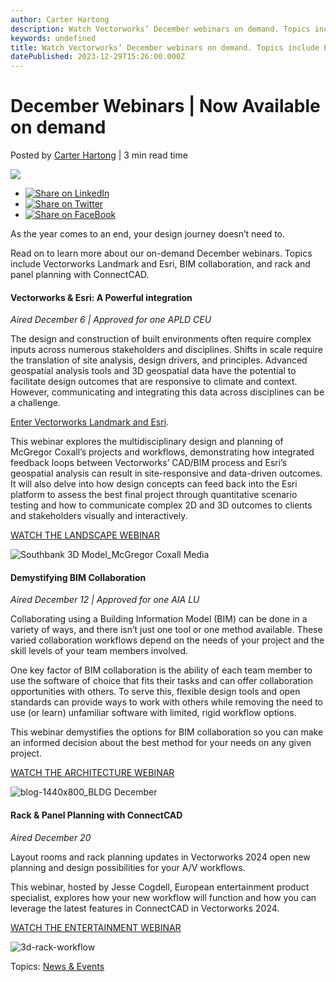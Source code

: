 ```yaml
---
author: Carter Hartong
description: Watch Vectorworks’ December webinars on demand. Topics include Esri, BIM collaboration, and rack and panel planning with ConnectCAD.
keywords: undefined
title: Watch Vectorworks’ December webinars on demand. Topics include Esri, BIM collaboration, and rack and panel planning with ConnectCAD. 
datePublished: 2023-12-29T15:26:00.000Z
---
```

  

# December Webinars | Now Available on demand

 Posted by [Carter Hartong](https://blog.vectorworks.net/author/carter-hartong) | 3 min read time 

![](https://blog.vectorworks.net/hubfs/Blog%20Images/231211_December%20Webinars/blog-1440x800_December%20Webinar.png) 

* [![Share on LinkedIn](https://2659751.fs1.hubspotusercontent-na1.net/hubfs/2659751/michaelDemo/share-LI.png)](http://www.linkedin.com/shareArticle?mini=true&url=https%3A%2F%2Fblog.vectorworks.net%2Fvectorworks-december-webinars)
* [![Share on Twitter](https://2659751.fs1.hubspotusercontent-na1.net/hubfs/2659751/michaelDemo/share-TW.png)](https://www.twitter.com/share?text=December%20Webinars%20|%20Now%20Available%20on%20demand&url=https%3A%2F%2Fblog.vectorworks.net%2Fvectorworks-december-webinars&via=PMGTweets)
* [![Share on FaceBook](https://2659751.fs1.hubspotusercontent-na1.net/hubfs/2659751/michaelDemo/share-FB.png)](https://www.facebook.com/sharer/sharer.php?u=https%3A%2F%2Fblog.vectorworks.net%2Fvectorworks-december-webinars)

As the year comes to an end, your design journey doesn’t need to.

Read on to learn more about our on-demand December webinars. Topics include Vectorworks Landmark and Esri, BIM collaboration, and rack and panel planning with ConnectCAD.

#### Vectorworks & Esri: A Powerful integration

_Aired December 6 | Approved for one APLD CEU_

The design and construction of built environments often require complex inputs across numerous stakeholders and disciplines. Shifts in scale require the translation of site analysis, design drivers, and principles. Advanced geospatial analysis tools and 3D geospatial data have the potential to facilitate design outcomes that are responsive to climate and context. However, communicating and integrating this data across disciplines can be a challenge.

[Enter Vectorworks Landmark and Esri](../../../net/vectorworks/blog/the-benefits-of-gis-workflows-with-esri.html).

This webinar explores the multidisciplinary design and planning of McGregor Coxall’s projects and workflows, demonstrating how integrated feedback loops between Vectorworks’ CAD/BIM process and Esri’s geospatial analysis can result in site-responsive and data-driven outcomes. It will also delve into how design concepts can feed back into the Esri platform to assess the best final project through quantitative scenario testing and how to communicate complex 2D and 3D outcomes to clients and stakeholders visually and interactively.

[WATCH THE LANDSCAPE WEBINAR](https://university.vectorworks.net/course/view.php?id=3055)

![Southbank 3D Model_McGregor Coxall Media](https://blog.vectorworks.net/hs-fs/hubfs/Southbank%203D%20Model_McGregor%20Coxall%20Media.png?width=1440&height=811&name=Southbank%203D%20Model_McGregor%20Coxall%20Media.png)

#### Demystifying BIM Collaboration

_Aired December 12 | Approved for one AIA LU_

Collaborating using a Building Information Model (BIM) can be done in a variety of ways, and there isn’t just one tool or one method available. These varied collaboration workflows depend on the needs of your project and the skill levels of your team members involved.

One key factor of BIM collaboration is the ability of each team member to use the software of choice that fits their tasks and can offer collaboration opportunities with others. To serve this, flexible design tools and open standards can provide ways to work with others while removing the need to use (or learn) unfamiliar software with limited, rigid workflow options.

This webinar demystifies the options for BIM collaboration so you can make an informed decision about the best method for your needs on any given project.

[WATCH THE ARCHITECTURE WEBINAR](https://university.vectorworks.net/course/view.php?id=2392)

![blog-1440x800_BLDG December](https://blog.vectorworks.net/hs-fs/hubfs/Blog%20Images/231211_December%20Webinars/blog-1440x800_BLDG%20December.png?width=1440&height=800&name=blog-1440x800_BLDG%20December.png)

#### Rack & Panel Planning with ConnectCAD 

_Aired December 20_ 

Layout rooms and rack planning updates in Vectorworks 2024 open new planning and design possibilities for your A/V workflows.

This webinar, hosted by Jesse Cogdell, European entertainment product specialist, explores how your new workflow will function and how you can leverage the latest features in ConnectCAD in Vectorworks 2024.

[WATCH THE ENTERTAINMENT WEBINAR](https://university.vectorworks.net/course/view.php?id=3083)

![3d-rack-workflow](https://blog.vectorworks.net/hs-fs/hubfs/Blog%20Images/231211_December%20Webinars/3d-rack-workflow.png?width=1440&height=810&name=3d-rack-workflow.png)

 Topics: [News & Events](https://blog.vectorworks.net/topic/news-events) 

  